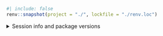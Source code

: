```r
#| include: false
renv::snapshot(project = "./", lockfile = "./renv.loc")
```


<details>
<summary>Session info and package versions</summary>
```r
#| echo: false

cat("─ Session info ───────────────────────────────────────────────────────────────")
sessioninfo::platform_info()
cat("─ Packages ───────────────────────────────────────────────────────────────────")
sessioninfo::package_info() |> dplyr::select(package, loadedversion, date, source) |>
  dplyr::mutate(source = case_when(
    stringr::str_detect(source, "Github") ~ "Github",
    stringr::str_detect(source, "local") ~ "local",
    .default = source
  )) |> 
  print.data.frame(row.names = FALSE)
```
</details>